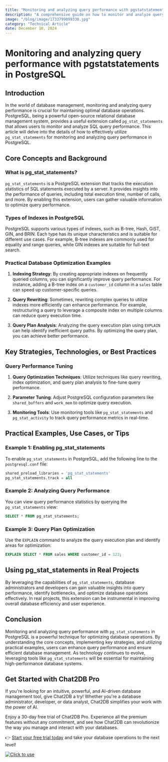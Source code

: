 ```yaml
---
title: "Monitoring and analyzing query performance with pgstatstatements in PostgreSQL"
description: "A comprehensive guide on how to monitor and analyze query performance using pg_stat_statements extension in PostgreSQL."
image: "/blog/image/1733799099330.jpg"
category: "Technical Article"
date: December 10, 2024
---
```


# Monitoring and analyzing query performance with pgstatstatements in PostgreSQL


<Authors date="December 10, 2024">
  <Author name="Aiden Stone" link="https://chat2db.ai" />
</Authors>

## Introduction

In the world of database management, monitoring and analyzing query performance is crucial for maintaining optimal database operations. PostgreSQL, being a powerful open-source relational database management system, provides a useful extension called `pg_stat_statements` that allows users to monitor and analyze SQL query performance. This article will delve into the details of how to effectively utilize `pg_stat_statements` for monitoring and analyzing query performance in PostgreSQL.

## Core Concepts and Background

### What is pg_stat_statements?

`pg_stat_statements` is a PostgreSQL extension that tracks the execution statistics of SQL statements executed by a server. It provides insights into the performance of queries, including total execution time, number of calls, and more. By enabling this extension, users can gather valuable information to optimize query performance.

### Types of Indexes in PostgreSQL

PostgreSQL supports various types of indexes, such as B-tree, Hash, GiST, GIN, and BRIN. Each type has its unique characteristics and is suitable for different use cases. For example, B-tree indexes are commonly used for equality and range queries, while GIN indexes are suitable for full-text search.

### Practical Database Optimization Examples

1. **Indexing Strategy**: By creating appropriate indexes on frequently queried columns, you can significantly improve query performance. For instance, adding a B-tree index on a `customer_id` column in a `sales` table can speed up customer-specific queries.

2. **Query Rewriting**: Sometimes, rewriting complex queries to utilize indexes more efficiently can enhance performance. For example, restructuring a query to leverage a composite index on multiple columns can reduce query execution time.

3. **Query Plan Analysis**: Analyzing the query execution plan using `EXPLAIN` can help identify inefficient query paths. By optimizing the query plan, you can achieve better performance.

## Key Strategies, Technologies, or Best Practices

### Query Performance Tuning

1. **Query Optimization Techniques**: Utilize techniques like query rewriting, index optimization, and query plan analysis to fine-tune query performance.

2. **Parameter Tuning**: Adjust PostgreSQL configuration parameters like `shared_buffers` and `work_mem` to optimize query execution.

3. **Monitoring Tools**: Use monitoring tools like `pg_stat_statements` and `pg_stat_activity` to track query performance metrics in real-time.

## Practical Examples, Use Cases, or Tips

### Example 1: Enabling pg_stat_statements

To enable `pg_stat_statements` in PostgreSQL, add the following line to the `postgresql.conf` file:

```sql
shared_preload_libraries = 'pg_stat_statements'
pg_stat_statements.track = all
```

### Example 2: Analyzing Query Performance

You can view query performance statistics by querying the `pg_stat_statements` view:

```sql
SELECT * FROM pg_stat_statements;
```

### Example 3: Query Plan Optimization

Use the `EXPLAIN` command to analyze the query execution plan and identify areas for optimization:

```sql
EXPLAIN SELECT * FROM sales WHERE customer_id = 123;
```

## Using pg_stat_statements in Real Projects

By leveraging the capabilities of `pg_stat_statements`, database administrators and developers can gain valuable insights into query performance, identify bottlenecks, and optimize database operations effectively. In real projects, this extension can be instrumental in improving overall database efficiency and user experience.

## Conclusion

Monitoring and analyzing query performance with `pg_stat_statements` in PostgreSQL is a powerful technique for optimizing database operations. By understanding the core concepts, implementing key strategies, and utilizing practical examples, users can enhance query performance and ensure efficient database management. As technology continues to evolve, leveraging tools like `pg_stat_statements` will be essential for maintaining high-performance database systems.


## Get Started with Chat2DB Pro

If you're looking for an intuitive, powerful, and AI-driven database management tool, give Chat2DB a try! Whether you're a database administrator, developer, or data analyst, Chat2DB simplifies your work with the power of AI.

Enjoy a 30-day free trial of Chat2DB Pro. Experience all the premium features without any commitment, and see how Chat2DB can revolutionize the way you manage and interact with your databases.

👉 [Start your free trial today](https://chat2db.ai/pricing) and take your database operations to the next level!


[![Click to use](/image/blog/bg/chat2db.jpg)](https://chat2db.ai/)
